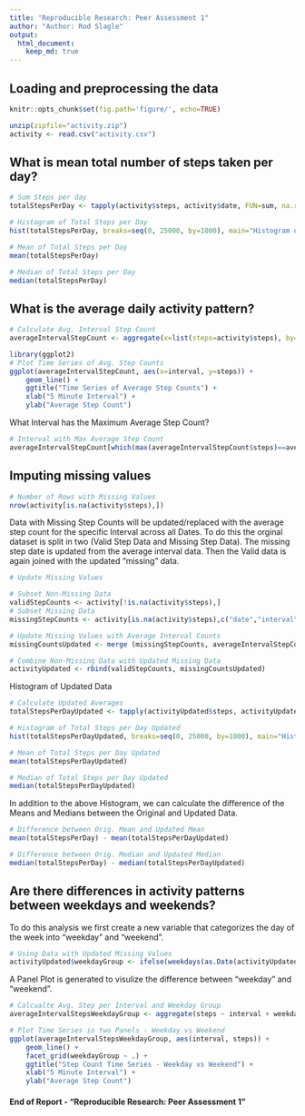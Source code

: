 ```yaml
---
title: "Reproducible Research: Peer Assessment 1"
author: "Author: Rod Slagle"
output: 
  html_document:
    keep_md: true
---
```


## Loading and preprocessing the data
```r
knitr::opts_chunk$set(fig.path='figure/', echo=TRUE)

unzip(zipfile="activity.zip")
activity <- read.csv("activity.csv")

```

## What is mean total number of steps taken per day?
```r

# Sum Steps per day
totalStepsPerDay <- tapply(activity$steps, activity$date, FUN=sum, na.rm=TRUE)

# Histogram of Total Steps per Day
hist(totalStepsPerDay, breaks=seq(0, 25000, by=1000), main="Histogram of Total Steps per Day", xlab="Total Steps per Day", ylab="Number of Days")

# Mean of Total Steps per Day
mean(totalStepsPerDay)

# Median of Total Steps per Day
median(totalStepsPerDay)

```

## What is the average daily activity pattern?

```r

# Calculate Avg. Interval Step Count
averageIntervalStepCount <- aggregate(x=list(steps=activity$steps), by=list(interval=activity$interval), FUN=mean, na.rm=TRUE)

library(ggplot2)
# Plot Time Series of Avg. Step Counts
ggplot(averageIntervalStepCount, aes(x=interval, y=steps)) + 
    geom_line() + 
    ggtitle("Time Series of Average Step Counts") +
    xlab("5 Minute Interval") +
    ylab("Average Step Count")
```

What Interval has the Maximum Average Step Count?

```r
# Interval with Max Average Step Count
averageIntervalStepCount[which(max(averageIntervalStepCount$steps)==averageIntervalStepCount$steps),]
```

## Imputing missing values

```r

# Number of Rows with Missing Values
nrow(activity[is.na(activity$steps),])
```

Data with Missing Step Counts will be updated/replaced with the average step count for the specific Interval across all Dates.  To do this the orginal dataset is split in two (Valid Step Data and Missing Step Data).  The  missing step date is updated from the average interval data.  Then the Valid data is again joined with the updated "missing" data.
```r
# Update Missing Values

# Subset Non-Missing Data
validStepCounts <- activity[!is.na(activity$steps),]
# Subset Missing Data
missingStepCounts <- activity[is.na(activity$steps),c("date","interval")]

# Update Missing Values with Average Interval Counts
missingCountsUpdated <- merge (missingStepCounts, averageIntervalStepCount)

# Combine Non-Missing Data with Updated Missing Data
activityUpdated <- rbind(validStepCounts, missingCountsUpdated)
```

Histogram of Updated Data
```r
# Calculate Updated Averages
totalStepsPerDayUpdated <- tapply(activityUpdated$steps, activityUpdated$date, FUN=sum, na.rm=TRUE)

# Histogram of Total Steps per Day Updated
hist(totalStepsPerDayUpdated, breaks=seq(0, 25000, by=1000), main="Histogram of Total Steps per Day With NA Updated", xlab="Total Steps per Day", ylab="Number of Days")
```

```r
# Mean of Total Steps per Day Updated
mean(totalStepsPerDayUpdated)

# Median of Total Steps per Day Updated
median(totalStepsPerDayUpdated)
```

In addition to the above Histogram, we can calculate the difference of the Means and Medians between the Original and Updated Data.
```r

# Difference between Orig. Mean and Updated Mean
mean(totalStepsPerDay) - mean(totalStepsPerDayUpdated)

# Difference between Orig. Median and Updated Median
median(totalStepsPerDay) - median(totalStepsPerDayUpdated)

```

## Are there differences in activity patterns between weekdays and weekends?
To do this analysis we first create a new variable that categorizes the day of the week into "weekday" and "weekend". 
```r
# Using Data with Updated Missing Values
activityUpdated$weekdayGroup <- ifelse(weekdays(as.Date(activityUpdated$date)) %in%  c("Saturday","Sunday") ,"weekend", "weekday")

```

A Panel Plot is generated to visulize the difference between "weekday" and "weekend". 
```r
# Calcualte Avg. Step per Interval and Weekday Group
averageIntervalStepsWeekdayGroup <- aggregate(steps ~ interval + weekdayGroup, data=activityUpdated, mean)

# Plot Time Series in two Panels - Weekday vs Weekend
ggplot(averageIntervalStepsWeekdayGroup, aes(interval, steps)) + 
    geom_line() + 
    facet_grid(weekdayGroup ~ .) +
    ggtitle("Step Count Time Series - Weekday vs Weekend") +
    xlab("5 Minute Interval") +
    ylab("Average Step Count")

```

#### End of Report - "Reproducible Research: Peer Assessment 1"